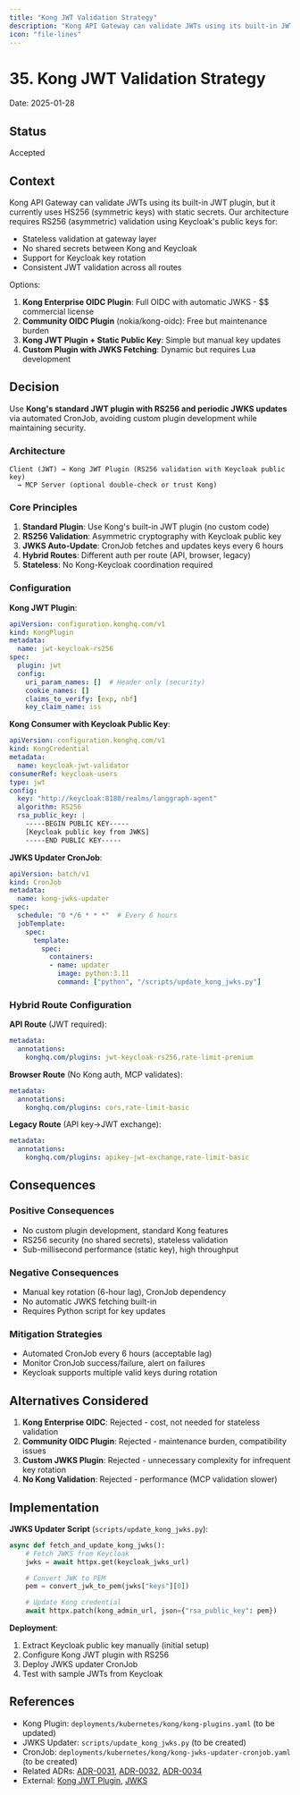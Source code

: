 ```yaml
---
title: "Kong JWT Validation Strategy"
description: "Kong API Gateway can validate JWTs using its built-in JWT plugin, but it currently uses HS256 (symmetric keys) with static secrets. Our architectur..."
icon: "file-lines"
---
```



# 35. Kong JWT Validation Strategy

Date: 2025-01-28

## Status

Accepted

## Context

Kong API Gateway can validate JWTs using its built-in JWT plugin, but it currently uses HS256 (symmetric keys) with static secrets. Our architecture requires RS256 (asymmetric) validation using Keycloak's public keys for:
- Stateless validation at gateway layer
- No shared secrets between Kong and Keycloak
- Support for Keycloak key rotation
- Consistent JWT validation across all routes

Options:
1. **Kong Enterprise OIDC Plugin**: Full OIDC with automatic JWKS - $$ commercial license
2. **Community OIDC Plugin** (nokia/kong-oidc): Free but maintenance burden
3. **Kong JWT Plugin + Static Public Key**: Simple but manual key updates
4. **Custom Plugin with JWKS Fetching**: Dynamic but requires Lua development

## Decision

Use **Kong's standard JWT plugin with RS256 and periodic JWKS updates** via automated CronJob, avoiding custom plugin development while maintaining security.

### Architecture

```
Client (JWT) → Kong JWT Plugin (RS256 validation with Keycloak public key)
  → MCP Server (optional double-check or trust Kong)
```

### Core Principles

1. **Standard Plugin**: Use Kong's built-in JWT plugin (no custom code)
2. **RS256 Validation**: Asymmetric cryptography with Keycloak public key
3. **JWKS Auto-Update**: CronJob fetches and updates keys every 6 hours
4. **Hybrid Routes**: Different auth per route (API, browser, legacy)
5. **Stateless**: No Kong-Keycloak coordination required

### Configuration

**Kong JWT Plugin**:
```yaml
apiVersion: configuration.konghq.com/v1
kind: KongPlugin
metadata:
  name: jwt-keycloak-rs256
spec:
  plugin: jwt
  config:
    uri_param_names: []  # Header only (security)
    cookie_names: []
    claims_to_verify: [exp, nbf]
    key_claim_name: iss
```

**Kong Consumer with Keycloak Public Key**:
```yaml
apiVersion: configuration.konghq.com/v1
kind: KongCredential
metadata:
  name: keycloak-jwt-validator
consumerRef: keycloak-users
type: jwt
config:
  key: "http://keycloak:8180/realms/langgraph-agent"
  algorithm: RS256
  rsa_public_key: |
    -----BEGIN PUBLIC KEY-----
    [Keycloak public key from JWKS]
    -----END PUBLIC KEY-----
```

**JWKS Updater CronJob**:
```yaml
apiVersion: batch/v1
kind: CronJob
metadata:
  name: kong-jwks-updater
spec:
  schedule: "0 */6 * * *"  # Every 6 hours
  jobTemplate:
    spec:
      template:
        spec:
          containers:
          - name: updater
            image: python:3.11
            command: ["python", "/scripts/update_kong_jwks.py"]
```

### Hybrid Route Configuration

**API Route** (JWT required):
```yaml
metadata:
  annotations:
    konghq.com/plugins: jwt-keycloak-rs256,rate-limit-premium
```

**Browser Route** (No Kong auth, MCP validates):
```yaml
metadata:
  annotations:
    konghq.com/plugins: cors,rate-limit-basic
```

**Legacy Route** (API key→JWT exchange):
```yaml
metadata:
  annotations:
    konghq.com/plugins: apikey-jwt-exchange,rate-limit-basic
```

## Consequences

### Positive Consequences
- No custom plugin development, standard Kong features
- RS256 security (no shared secrets), stateless validation
- Sub-millisecond performance (static key), high throughput

### Negative Consequences
- Manual key rotation (6-hour lag), CronJob dependency
- No automatic JWKS fetching built-in
- Requires Python script for key updates

### Mitigation Strategies
- Automated CronJob every 6 hours (acceptable lag)
- Monitor CronJob success/failure, alert on failures
- Keycloak supports multiple valid keys during rotation

## Alternatives Considered

1. **Kong Enterprise OIDC**: Rejected - cost, not needed for stateless validation
2. **Community OIDC Plugin**: Rejected - maintenance burden, compatibility issues
3. **Custom JWKS Plugin**: Rejected - unnecessary complexity for infrequent key rotation
4. **No Kong Validation**: Rejected - performance (MCP validation slower)

## Implementation

**JWKS Updater Script** (`scripts/update_kong_jwks.py`):
```python
async def fetch_and_update_kong_jwks():
    # Fetch JWKS from Keycloak
    jwks = await httpx.get(keycloak_jwks_url)

    # Convert JWK to PEM
    pem = convert_jwk_to_pem(jwks["keys"][0])

    # Update Kong credential
    await httpx.patch(kong_admin_url, json={"rsa_public_key": pem})
```

**Deployment**:
1. Extract Keycloak public key manually (initial setup)
2. Configure Kong JWT plugin with RS256
3. Deploy JWKS updater CronJob
4. Test with sample JWTs from Keycloak

## References

- Kong Plugin: `deployments/kubernetes/kong/kong-plugins.yaml` (to be updated)
- JWKS Updater: `scripts/update_kong_jwks.py` (to be created)
- CronJob: `deployments/kubernetes/kong/kong-jwks-updater-cronjob.yaml` (to be created)
- Related ADRs: [ADR-0031](0031-keycloak-authoritative-identity.md), [ADR-0032](0032-jwt-standardization.md), [ADR-0034](0034-api-key-jwt-exchange.md)
- External: [Kong JWT Plugin](https://docs.konghq.com/hub/kong-inc/jwt/), [JWKS](https://datatracker.ietf.org/doc/html/rfc7517)
